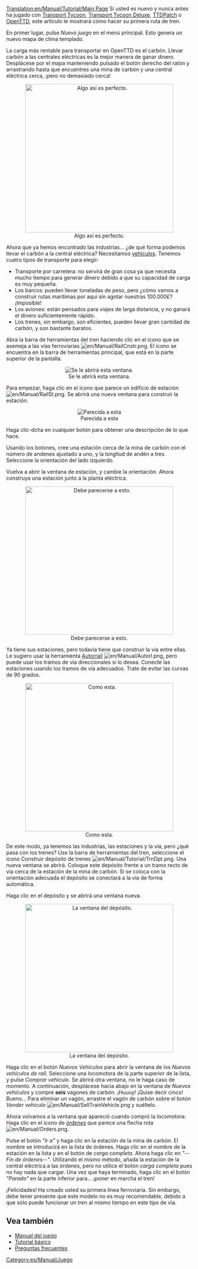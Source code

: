 [[Translation:en/Manual/Tutorial/Main Page]]
{{es/Manual/Tutorial/Tutorial}}
Si usted es nuevo y nunca antes ha jugado con [[es/Archive/OpenTTD/Transport Tycoon Deluxe|Transport Tycoon]], [[es/Archive/OpenTTD/Transport Tycoon Deluxe|Transport Tycoon Deluxe]], [[es/Archive/OpenTTD/TTDPatch|TTDPatch]] o [[es/Manual/Main Page|OpenTTD]], este artículo le mostrará cómo hacer su primera ruta de tren. 

En primer lugar, pulse ''Nuevo juego'' en el menú principal. Esto genera un nuevo mapa de clima templado.

La carga más rentable para transportar en OpenTTD es el carbón. Llevar carbón a las centrales eléctricas es la mejor manera de ganar dinero. Desplácese por el mapa manteniendo pulsado el botón derecho del ratón y arrastrando hasta que encuentres una mina de carbón y una central eléctrica cerca, ¡pero no demasiado cerca!

<center>[[File:en/Manual/Tutorial/Tutorial1.png|thumb|400px|center|Algo así es perfecto.]]</center>

Ahora que ya hemos encontrado las industrias... ¿de qué forma podemos llevar el carbón a la central eléctrica? Necesitamos [[es/Manual/Vehículos|vehículos]]. Tenemos cuatro tipos de transporte para elegir:
* Transporte por carretera: no servirá de gran cosa ya que necesita mucho tiempo para generar dinero debido a que su capacidad de carga es muy pequeña.
* Los barcos: pueden llevar toneladas de peso, pero ¿cómo vamos a construir rutas marítimas por aquí sin agotar nuestras 100.000£? ¡Imposible!
* Los aviones: están pensados para viajes de larga distancia, y no ganará el dinero suficientemente rápido.
* Los trenes, sin embargo, son eficientes, pueden llevar gran cantidad de carbón, y son bastante baratos.

Abra la barra de herramientas del tren haciendo clic en el icono que se asemeja a las vías ferroviarias [[File:en/Manual/RailCnstr.png]]. El icono se encuentra en la barra de herramientas principal, que está en la parte superior de la pantalla.
<center>[[File:es/Manual/Railroad Construction.png|center|Se le abrirá esta ventana.]]</center>

Para empezar, haga clic en el icono que parece un edificio de estación[[File:en/Manual/RailSt.png]]. Se abrirá una nueva ventana para construir la estación.
<center>[[File:es/Manual/Stationgui.png|center|frame|Parecida a esta]]</center>

Haga clic-dcha en cualquier botón para obtener una descripción de lo que hace.

Usando los botones, cree una estación cerca de la mina de carbón con el número de andenes ajustado a uno, y la longitud de andén a tres. Seleccione la orientación del lado izquierdo.

Vuelva a abrir la ventana de estación, y cambie la orientación. Ahora construya una estación junto a la planta eléctrica.
<center>[[File:en/Manual/Tutorial/Tutorial2.png|thumb|400px|center|Debe parecerse a esto.]]</center>

Ya tiene sus estaciones, pero todavía tiene que construir la vía entre ellas. Le sugiero usar la herramienta [[es/Archive/Manual/Autorraíl|Autorraíl]] [[File:en/Manual/Autorl.png]], pero puede usar los tramos de vía direccionales si lo desea. Conecte las estaciones usando los tramos de vía adecuados. Trate de evitar las curvas de 90 grados.

<center>[[File:en/Manual/Tutorial/Tutorial3.png|thumb|400px|center|Como esta.]]</center>

De este modo, ya tenemos las industrias, las estaciones y la vía, pero ¿qué pasa con los trenes? Use la barra de herramientas del tren, seleccione el icono Construir depósito de trenes [[File:en/Manual/Tutorial/TrnDpt.png]]. Una nueva ventana se abrirá. Coloque este depósito frente a un tramo recto de vía cerca de la estación de la mina de carbón. Si se coloca con la orientación adecuada el depósito se conectará a la vía de forma automática.

Haga clic en el depósito y se abrirá una ventana nueva.

<center>[[File:es/Manual/Tutorial/Tutorial4.png|thumb|400px|center|La ventana del depósito.]]</center>

Haga clic en el botón ''Nuevos Vehículos'' para abrir la ventana de los ''Nuevos vehículos de raíl''. Seleccione una locomotora de la parte superior de la lista, y pulse ''Comprar vehículo''. Se abrirá otra ventana, no le haga caso de momento. A continuación, desplácese hacia abajo en la ventana de ''Nuevos vehículos'' y compre '''seis''' vagones de carbón. ¡Huuuy! ¡Quise decir cinco! Bueno... Para eliminar un vagón, arrastre el vagón de carbón sobre el botón ''Vender vehículo'' [[File:en/Manual/SellTrainVehicle.png]] y suéltelo.

Ahora volvamos a la ventana que apareció cuando compró la locomotora: Haga clic en el icono de ''[[es/Manual/Órdenes|órdenes]]'' que parece una flecha rota [[File:en/Manual/Orders.png]].

Pulse el botón ''"Ir a"'' y haga clic en la estación de la mina de carbón. El nombre se introducirá en la lista de órdenes. Haga clic en el nombre de la estación en la lista y en el botón de ''carga completa''. Ahora haga clic en ''"--Fin de órdenes--"''. Utilizando el mismo método, añada la estación de la central eléctrica a las órdenes, pero no utilice el botón ''carga completa'' pues no hay nada que cargar. Una vez que haya terminado, haga clic en el botón ''"Parado"'' en la parte inferior para... ¡poner en marcha el tren!

¡Felicidades! Ha creado usted su primera línea ferroviaria. Sin embargo, debe tener presente que este modelo no es muy recomendable, debido a que sólo puede funcionar un tren al mismo tiempo en este tipo de vía.

==Vea también==
*[[es/Manual/Main Page|Manual del juego]]
*[[es/Manual/Tutorial/Tutorial|Tutorial básico]]
*[[es/Archive/Community/Preguntas frecuentes|Preguntas frecuentes]]
[[Category:es/Manual/Juego]]